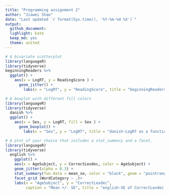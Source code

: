```yaml
---
title: "Programming assignment 2"
author: "Jiawei Shao"
date: "Last updated `r format(Sys.time(), '%Y-%m-%d %X')`"
output:
  github_document:
  lighlight: kate
  keep_md: yes
  theme: united
---
```


```r

# A bivariate scatterplot
library(languageR)
library(tidyverse)
beginningReaders %>% 
  ggplot() +
    aes(x = LogRT, y = ReadingScore ) + 
      geom_jitter() +
        labs(x = "LogRT", y = "ReadingScore", title = "beginningReaders-ReadingScore as a function of LogRT")

```


```r

# A boxplot with different fill colors
library(languageR)
library(tidyverse)
  danish %>% 
  ggplot() +
    aes(x = Sex, y = LogRT, fill = Sex ) + 
      geom_boxplot() +
        labs(x = "Sex", y = "LogRT", title = "danish-LogRT as a function of Sex")

```


```r

# A plot of your choice that includes a stat_summary and a facet.
library(languageR)
library(tidyverse)
  english %>% 
    ggplot() +
    aes(x = AgeSubject, y = CorrectLexdec, color = AgeSubject) + 
    geom_jitter(alpha = 0.3) +
    stat_summary(fun.data = mean_se, color = "black", geom = "pointrange") +
    facet_grid (WordCategory ~ .)+
    labs(x = "AgeSubject", y = "CorrectLexdec", 
         caption = "Mean +/- SE", title = "english-SE of CorrectLexdec comparison bewteen age groups")

```

